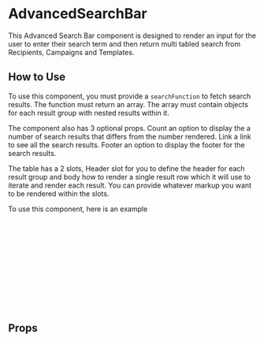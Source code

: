 
<Meta of={AdvancedSearchBarStories} />

# AdvancedSearchBar

This Advanced Search Bar component is designed to render an input for the user to enter their search term and then return multi tabled search from Recipients, Campaigns and Templates.

<Canvas of={Primary} />

## How to Use

To use this component, you must provide a `searchFunction` to fetch search results. The function must return an array. The array must contain objects for each result group with nested results within it.

The component also has 3 optional props. Count an option to display the a number of search results that differs from the number rendered. Link a link to see all the search results. Footer an option to display the footer for the search results.

The table has a 2 slots, Header slot for you to define the header for each result group and body how to render a single result row which it will use to iterate and render each result. You can provide whatever markup you want to be rendered within the slots.

To use this component, here is an example

```html

<AdvancedSearchBar searchFunction="myCustomSearch">
  <template #header="{result} class="min-w-full">
    <Icon v-if="result.icon" class="mr-1" :icon="result.icon"/>
    {{ result.title }}
  </template>
  <template #body="{ result }">
    <div v-if="result">
      {{ result.name }}
    </div>
  </template>
</AdvancedSearchBar>
```

## Props

<ArgTypes story={PRIMARY_STORY} />
